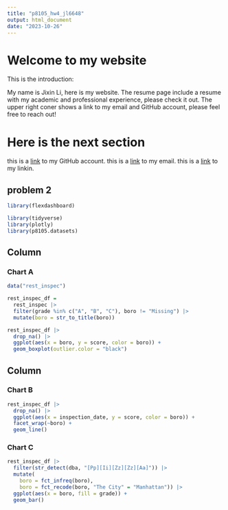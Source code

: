 ```yaml
---
title: "p8105_hw4_jl6648"
output: html_document
date: "2023-10-26"
---
```


# Welcome to my website 

This is the introduction:

My name is Jixin Li, here is my website. The resume page include a resume with my academic and professional experience, please check it out. The upper right coner shows a link to my email and GitHub account, please feel free to reach out! 

# Here is the next section 

this is a [link](https://github.com/jl6648) to my GitHub account. this is a [link](mailto:<jl6648@cumc.columbia.edu>) to my email. this is a [link](https://www.linkedin.com/feed/?trk=homepage-basic_sign-in-submit) to my linkin. 

## problem 2


```r
library(flexdashboard)

library(tidyverse)
library(plotly)
library(p8105.datasets)
```

Column {data-width=650}
-----------------------------------------------------------------------

### Chart A

```r
data("rest_inspec")

rest_inspec_df =
  rest_inspec |>
  filter(grade %in% c("A", "B", "C"), boro != "Missing") |> 
  mutate(boro = str_to_title(boro))

rest_inspec_df |>
  drop_na() |>
  ggplot(aes(x = boro, y = score, color = boro)) +
  geom_boxplot(outlier.color = "black")
```

Column {data-width=350}
-----------------------------------------------------------------------

### Chart B

```r

rest_inspec_df |>
  drop_na() |>
  ggplot(aes(x = inspection_date, y = score, color = boro)) +
  facet_wrap(~boro) +
  geom_line()

```

### Chart C


```r

rest_inspec_df |> 
  filter(str_detect(dba, "[Pp][Ii][Zz][Zz][Aa]")) |>
  mutate(
    boro = fct_infreq(boro),
    boro = fct_recode(boro, "The City" = "Manhattan")) |>
  ggplot(aes(x = boro, fill = grade)) + 
  geom_bar() 
```

